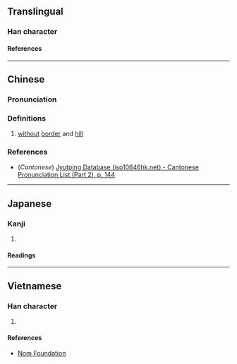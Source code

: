 {{character info/new}}
==Translingual==

===Han character===
{{Han char|rn=85|rad=水|as=12|sn=15|four=37120|canj=EAND|ids=⿰氵閑}}

====References====
{{Han ref|kx=0652.210|dkj=18349|dj=1062.170|hdz=31749.020|uh=6F96}}

----

==Chinese==
{{zh-forms}}

===Pronunciation===
{{zh-pron
|m=xián
|c=haan4
|mc=
|oc=
|ma=
|cat=a
}}

===Definitions===
{{zh-hanzi}}

# [[without]] [[border]] and [[hill]]

===References===
* (''Cantonese'') [http://www.iso10646hk.net/jp/document/download.jsp Jyutping Database (iso10646hk.net) - Cantonese Pronunciation List (Part 2), p. 144]

----

==Japanese==

===Kanji===
{{ja-kanji|grade=|rs=水12}}

# {{defn|lang=ja|sort=水12}}

====Readings====
{{ja-readings
|on=かん, げん
|kun=はてがない
}}

----

==Vietnamese==

===Han character===
{{vi-readings|rs=水12|reading=nhờn}}

# {{defn|lang=vi|sort=水12}}

====References====
*[http://nomfoundation.org/common/nom_details.php?codepoint=6f96 Nom Foundation]